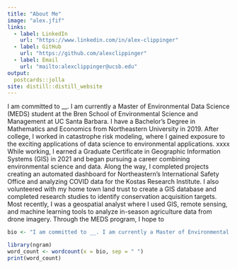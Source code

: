 ```yaml
---
title: "About Me"
image: "alex.jfif"
links:
  - label: LinkedIn
    url: "https://www.linkedin.com/in/alex-clippinger"
  - label: GitHub
    url: "https://github.com/alexclippinger"
  - label: Email
    url: "mailto:alexclippinger@ucsb.edu"
output:
  postcards::jolla
site: distill::distill_website
---
```



I am committed to __. I am currently a Master of Environmental Data Science (MEDS) student at the Bren School of Environmental Science and Management at UC Santa Barbara. I have a Bachelor’s Degree in Mathematics and Economics from Northeastern University in 2019. After college, I worked in catastrophe risk modeling, where I gained exposure to the exciting applications of data science to environmental applications. xxxx While working, I earned a Graduate Certificate in Geographic Information Systems (GIS) in 2021 and began pursuing a career combining environmental science and data. Along the way, I completed projects creating an automated dashboard for Northeastern’s International Safety Office and analyzing COVID data for the Kostas Research Institute. I also volunteered with my home town land trust to create a GIS database and completed research studies to identify conservation acquisition targets. Most recently, I was a geospatial analyst where I used GIS, remote sensing, and machine learning tools to analyze in-season agriculture data from drone imagery. Through the MEDS program, I hope to



```r
bio <- "I am committed to __. I am currently a Master of Environmental Data Science (MEDS) student at the Bren School of Environmental Science and Management at UC Santa Barbara. I have a Bachelor’s Degree in Mathematics and Economics from Northeastern University in 2019. After college, I worked in catastrophe risk modeling, where I gained exposure to the exciting applications of data science to environmental applications. xxxx While working, I earned a Graduate Certificate in Geographic Information Systems (GIS) in 2021 and began pursuing a career combining environmental science and data. Along the way, I completed projects creating an automated dashboard for Northeastern’s International Safety Office and analyzing COVID data for the Kostas Research Institute. I also volunteered with my home town land trust to create a GIS database and completed research studies to identify conservation acquisition targets. Most recently, I was a geospatial analyst where I used GIS, remote sensing, and machine learning tools to analyze in-season agriculture data from drone imagery. Through the MEDS program, I hope to"

library(ngram)
word_count <- wordcount(x = bio, sep = " ")
print(word_count)
```


